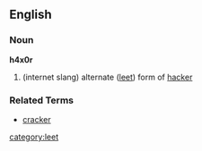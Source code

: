 == English ==
===Noun===
'''h4x0r'''
# (internet slang) alternate ([[leet]]) form of [[hacker]]

=== Related Terms ===
*[[cracker]]
[[category:leet]]